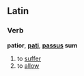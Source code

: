==Latin==
===Verb===
'''patior''', '''[[pati]]''', '''[[passus]] sum'''

#to [[suffer]]
#to [[allow]]